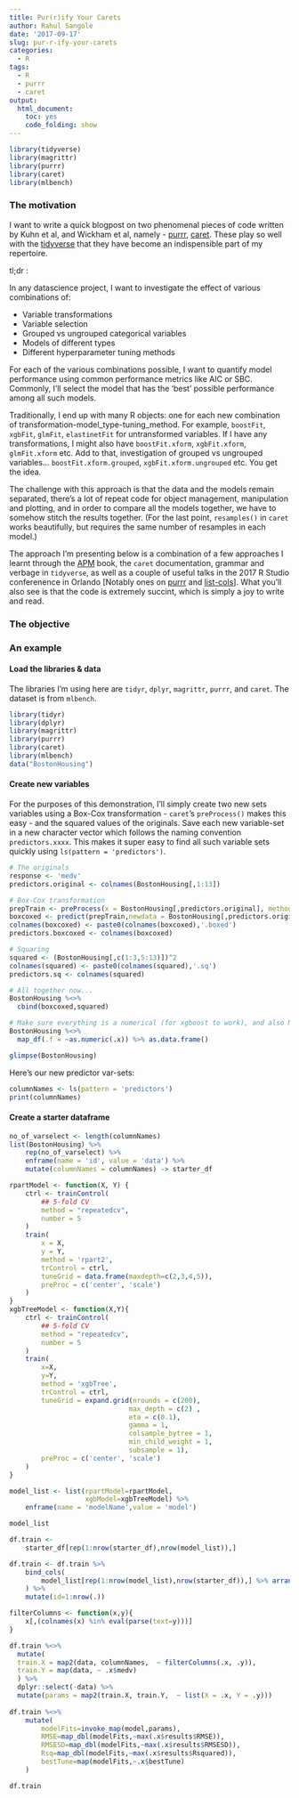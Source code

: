 ```yaml
---
title: Pur(r)ify Your Carets
author: Rahul Sangole
date: '2017-09-17'
slug: pur-r-ify-your-carets
categories:
  - R
tags:
  - R
  - purrr
  - caret
output: 
  html_document: 
    toc: yes
    code_folding: show
---
```



```r
library(tidyverse)
library(magrittr)
library(purrr)
library(caret)
library(mlbench)
```
### The motivation

I want to write a quick blogpost on two phenomenal pieces of code written by Kuhn et al, and Wickham et al, namely - [purrr](https://cran.r-project.org/web/packages/purrr/index.html), [caret](https://cran.r-project.org/web/packages/caret/index.html). These play so well with the [tidyverse](https://cran.r-project.org/web/packages/tidyverse/index.html) that they have become an indispensible part of my repertoire. 

tl;dr : 

In any datascience project, I want to investigate the effect of various combinations of:

* Variable transformations
* Variable selection
* Grouped vs ungrouped categorical variables
* Models of different types
* Different hyperparameter tuning methods

For each of the various combinations possible, I want to quantify model performance using common performance metrics like AIC or SBC. Commonly, I'll select the model that has the 'best' possible performance among all such models.

Traditionally, I end up with many R objects: one for each new combination of transformation-model_type-tuning_method. For example, `boostFit`, `xgbFit`, `glmFit`, `elastinetFit` for untransformed variables. If I have any transformations, I might also have `boostFit.xform`, `xgbFit.xform`, `glmFit.xform` etc. Add to that, investigation of grouped vs ungrouped variables... `boostFit.xform.grouped`, `xgbFit.xform.ungrouped` etc. You get the idea. 

The challenge with this approach is that the data and the models remain separated, there's a lot of repeat code for object management, manipulation and plotting, and in order to compare all the models together, we have to somehow stitch the results together. (For the last point, `resamples()` in `caret` works beautifully, but requires the same number of resamples in each model.)

The approach I'm presenting below is a combination of a few approaches I learnt through the [APM](http://appliedpredictivemodeling.com/) book, the `caret` documentation,  grammar and verbage in `tidyverse`, as well as a couple of useful talks in the 2017 R Studio conferenence in Orlando [Notably ones on [purrr](https://www.rstudio.com/resources/videos/happy-r-users-purrr/) and  [list-cols](https://www.rstudio.com/resources/videos/using-list-cols-in-your-dataframe/)]. What you'll also see is that the code is extremely succint, which is simply a joy to write and read.

### The objective

### An example

#### Load the libraries & data

The libraries I'm using here are `tidyr`, `dplyr`, `magrittr`, `purrr`, and `caret`. The dataset is from `mlbench`. 

```r
library(tidyr)
library(dplyr)
library(magrittr)
library(purrr)
library(caret)
library(mlbench)
data("BostonHousing")
```

#### Create new variables

For the purposes of this demonstration, I'll simply create two new sets variables using a Box-Cox transformation - `caret`'s `preProcess()` makes this easy - and the squared values of the originals. Save each new variable-set in a new character vector which follows the naming convention `predictors.xxxx`. This makes it super easy to find all such variable sets quickly using `ls(pattern = 'predictors')`.

```r
# The originals
response <- 'medv'
predictors.original <- colnames(BostonHousing[,1:13])

# Box-Cox transformation
prepTrain <- preProcess(x = BostonHousing[,predictors.original], method = c('BoxCox'))
boxcoxed <- predict(prepTrain,newdata = BostonHousing[,predictors.original])
colnames(boxcoxed) <- paste0(colnames(boxcoxed),'.boxed')
predictors.boxcoxed <- colnames(boxcoxed)

# Squaring
squared <- (BostonHousing[,c(1:3,5:13)])^2
colnames(squared) <- paste0(colnames(squared),'.sq')
predictors.sq <- colnames(squared)

# All together now...
BostonHousing %<>% 
  cbind(boxcoxed,squared)

# Make sure everything is a numerical (for xgboost to work), and also NOT a tibble (some caret functions have trouble with tibbles)
BostonHousing %<>% 
  map_df(.f = ~as.numeric(.x)) %>% as.data.frame()

glimpse(BostonHousing)
```

Here's our new predictor var-sets:
```r
columnNames <- ls(pattern = 'predictors')
print(columnNames)
```

#### Create a starter dataframe


```r
no_of_varselect <- length(columnNames)
list(BostonHousing) %>% 
    rep(no_of_varselect) %>% 
    enframe(name = 'id', value = 'data') %>% 
    mutate(columnNames = columnNames) -> starter_df

```

```r
rpartModel <- function(X, Y) {
    ctrl <- trainControl(
        ## 5-fold CV
        method = "repeatedcv",
        number = 5
    )
    train(
        x = X,
        y = Y,
        method = 'rpart2',
        trControl = ctrl,
        tuneGrid = data.frame(maxdepth=c(2,3,4,5)),
        preProc = c('center', 'scale')
    )
}
xgbTreeModel <- function(X,Y){
    ctrl <- trainControl(
        ## 5-fold CV
        method = "repeatedcv",
        number = 5
    )
    train(
        x=X,
        y=Y,
        method = 'xgbTree',
        trControl = ctrl,
        tuneGrid = expand.grid(nrounds = c(200), 
                              max_depth = c(2) ,
                              eta = c(0.1),
                              gamma = 1, 
                              colsample_bytree = 1, 
                              min_child_weight = 1, 
                              subsample = 1),
        preProc = c('center', 'scale')
    )
}

model_list <- list(rpartModel=rpartModel,
                   xgbModel=xgbTreeModel) %>%
    enframe(name = 'modelName',value = 'model')

model_list
```


```r
df.train <-
    starter_df[rep(1:nrow(starter_df),nrow(model_list)),]

df.train <- df.train %>%
    bind_cols(
        model_list[rep(1:nrow(model_list),nrow(starter_df)),] %>% arrange(modelName)
    ) %>%
    mutate(id=1:nrow(.))

```



```r
filterColumns <- function(x,y){
    x[,(colnames(x) %in% eval(parse(text=y)))]
}

df.train %<>%
  mutate(
  train.X = map2(data, columnNames,  ~ filterColumns(.x, .y)),
  train.Y = map(data, ~ .x$medv)
  ) %>%
  dplyr::select(-data) %>%
  mutate(params = map2(train.X, train.Y,  ~ list(X = .x, Y = .y)))
  
df.train %<>% 
    mutate(
        modelFits=invoke_map(model,params),
        RMSE=map_dbl(modelFits,~max(.x$results$RMSE)),
        RMSESD=map_dbl(modelFits,~max(.x$results$RMSESD)),
        Rsq=map_dbl(modelFits,~max(.x$results$Rsquared)),
        bestTune=map(modelFits,~.x$bestTune)
    )

df.train
```
